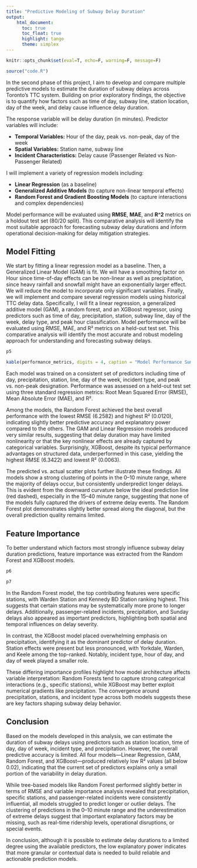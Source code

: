```yaml
---
title: "Predictive Modeling of Subway Delay Duration"
output: 
    html_document: 
      toc: true
      toc_float: true
      highlight: tango
      theme: simplex
---
```


```r
knitr::opts_chunk$set(eval=T, echo=F, warning=F, message=F)
```
 
```r
source("code.R")
```

In the second phase of this project, I aim to develop and compare multiple predictive models to estimate the duration of subway delays across Toronto’s TTC system. Building on prior exploratory findings, the objective is to quantify how factors such as time of day, subway line, station location, day of the week, and delay cause influence delay duration.

The response variable will be delay duration (in minutes). Predictor variables will include:

* **Temporal Variables:** Hour of the day, peak vs. non-peak, day of the week
* **Spatial Variables:** Station name, subway line
* **Incident Characteristics:** Delay cause (Passenger Related vs Non-Passenger Related)

I will implement a variety of regression models including:

* **Linear Regression** (as a baseline)
* **Generalized Additive Models** (to capture non-linear temporal effects)
* **Random Forest and Gradient Boosting Models** (to capture interactions and complex dependencies)

Model performance will be evaluated using **RMSE**, **MAE**, and $\textbf{R^2}$ metrics on a holdout test set (80/20 split). This comparative analysis will identify the most suitable approach for forecasting subway delay durations and inform operational decision-making for delay mitigation strategies.

## Model Fitting

We start by fitting a linear regression model as a baseline. Then, a Generalized Linear Model (GAM) is fit. We will have a smoothing factor on Hour since time-of-day effects can be non-linear as well as precipitation, since heavy rainfall and snowfall might have an exponentially larger effect. We will reduce the model to incorporate only significant variables. Finally, we will implement and compare several regression models using historical TTC delay data. Specifically, I will fit a linear regression, a generalized additive model (GAM), a random forest, and an XGBoost regressor, using predictors such as time of day, precipitation, station, subway line, day of the week, delay type, and peak hour classification. Model performance will be evaluated using RMSE, MAE, and R² metrics on a held-out test set. This comparative analysis will identify the most accurate and robust modeling approach for understanding and forecasting subway delays.

```r
p5

kable(performance_metrics, digits = 4, caption = "Model Performance Summary (R², RMSE, MAE)")
```

Each model was trained on a consistent set of predictors including time of day, precipitation, station, line, day of the week, incident type, and peak vs. non-peak designation. Performance was assessed on a held-out test set using three standard regression metrics: Root Mean Squared Error (RMSE), Mean Absolute Error (MAE), and R².

Among the models, the Random Forest achieved the best overall performance with the lowest RMSE (6.2582) and highest R² (0.0120), indicating slightly better predictive accuracy and explanatory power compared to the others. The GAM and Linear Regression models produced very similar results, suggesting that delay duration may have limited nonlinearity or that the key nonlinear effects are already captured by categorical variables. Surprisingly, XGBoost, despite its typical performance advantages on structured data, underperformed in this case, yielding the highest RMSE (6.3422) and lowest R² (0.0063).

The predicted vs. actual scatter plots further illustrate these findings. All models show a strong clustering of points in the 0–10 minute range, where the majority of delays occur, but consistently underpredict longer delays. This is evident from the downward curvature below the ideal prediction line (red dashed), especially in the 15–40 minute range, suggesting that none of the models fully captured the drivers of extreme delay events. The Random Forest plot demonstrates slightly better spread along the diagonal, but the overall prediction quality remains limited.

## Feature Importance

To better understand which factors most strongly influence subway delay duration predictions, feature importance was extracted from the Random Forest and XGBoost models.
```r
p6

p7
```

In the Random Forest model, the top contributing features were specific stations, with Warden Station and Kennedy BD Station ranking highest. This suggests that certain stations may be systematically more prone to longer delays. Additionally, passenger-related incidents, precipitation, and Sunday delays also appeared as important predictors, highlighting both spatial and temporal influences on delay severity.

In contrast, the XGBoost model placed overwhelming emphasis on precipitation, identifying it as the dominant predictor of delay duration. Station effects were present but less pronounced, with Yorkdale, Warden, and Keele among the top-ranked. Notably, incident type, hour of day, and day of week played a smaller role.

These differing importance profiles highlight how model architecture affects variable interpretation: Random Forests tend to capture strong categorical interactions (e.g., specific stations), while XGBoost may better exploit numerical gradients like precipitation. The convergence around precipitation, stations, and incident type across both models suggests these are key factors shaping subway delay behavior.

## Conclusion

Based on the models developed in this analysis, we can estimate the duration of subway delays using predictors such as station location, time of day, day of week, incident type, and precipitation. However, the overall predictive accuracy is limited. All four models—Linear Regression, GAM, Random Forest, and XGBoost—produced relatively low R² values (all below 0.02), indicating that the current set of predictors explains only a small portion of the variability in delay duration.

While tree-based models like Random Forest performed slightly better in terms of RMSE and variable importance analysis revealed that precipitation, specific stations, and passenger-related incidents were consistently influential, all models struggled to predict longer or outlier delays. The clustering of predictions in the 0–10 minute range and the underestimation of extreme delays suggest that important explanatory factors may be missing, such as real-time ridership levels, operational disruptions, or special events.

In conclusion, although it is possible to estimate delay durations to a limited degree using the available predictors, the low explanatory power indicates that more granular or contextual data is needed to build reliable and actionable prediction models.


